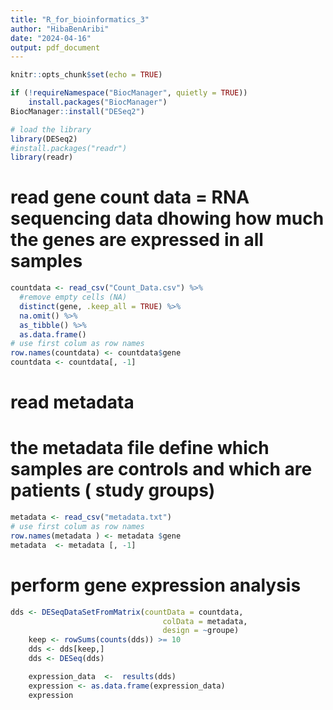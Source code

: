 ---
title: "R_for_bioinformatics_3"
author: "HibaBenAribi"
date: "2024-04-16"
output: pdf_document
---

```{r setup, include=FALSE}
knitr::opts_chunk$set(echo = TRUE)
```



```{r }
if (!requireNamespace("BiocManager", quietly = TRUE))
    install.packages("BiocManager")
BiocManager::install("DESeq2")

# load the library
library(DESeq2)
#install.packages("readr")
library(readr)
```
# read gene count data = RNA sequencing data dhowing how much the genes are expressed in all samples

```{r }

countdata <- read_csv("Count_Data.csv") %>%
  #remove empty cells (NA)
  distinct(gene, .keep_all = TRUE) %>%
  na.omit() %>%
  as_tibble() %>%
  as.data.frame()
# use first colum as row names
row.names(countdata) <- countdata$gene
countdata <- countdata[, -1]

```
# read metadata
# the metadata file define which samples are controls and which are patients ( study groups)

```{r }

metadata <- read_csv("metadata.txt")
# use first colum as row names
row.names(metadata ) <- metadata $gene
metadata  <- metadata [, -1]
```

# perform gene expression analysis

```{r }
dds <- DESeqDataSetFromMatrix(countData = countdata,
                                  colData = metadata,
                                  design = ~groupe)
    keep <- rowSums(counts(dds)) >= 10
    dds <- dds[keep,]
    dds <- DESeq(dds)

```


```{r }
    expression_data  <-  results(dds)
    expression <- as.data.frame(expression_data)
    expression
```